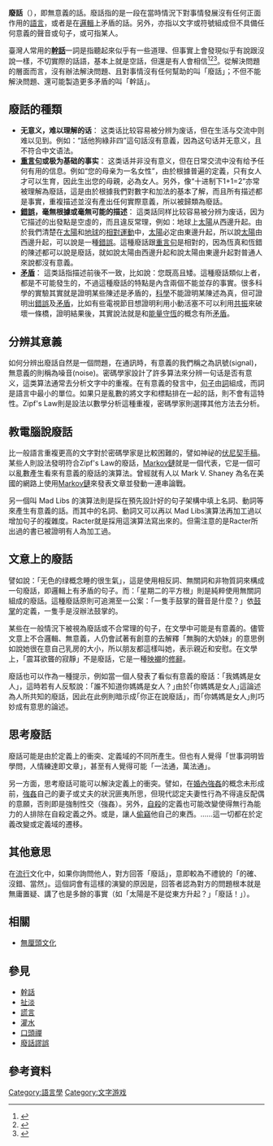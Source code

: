 {{otheruse|other=體育術語|垃圾話}}<!-- 太過個人式意見，缺乏第三者的視角 -->
{{TotallyDisputed|time=2022-04-04T08:57:34+00:00}}{{Refimprove|time=2021-10-30T01:44:16+00:00}}
'''廢話'''（{{lang-en|Nonsense}}），即無意義的話。廢話指的是一段在當時情況下對事情發展沒有任何正面作用的[[語言|語言]]，或者是在[[邏輯學|邏輯]]上矛盾的話。另外，亦指以文字或符號組成但不具備任何意義的聲音或句子，或可指某人。

臺灣人常用的'''[[幹話|幹話]]'''一詞是指聽起來似乎有一些道理、但事實上會發現似乎有說跟沒說一樣，不切實際的話語，基本上就是空話，但還是有人會相信<ref>{{cite web |title=「幹話」到底是什麼意思？蔡易餘急澄清要大家不要扭曲 |url=https://www.ettoday.net/news/20170523/930348.htm |website=ETtoday新聞雲 |accessdate=2018-09-18 |language=zh-TW |date=2017-05-23 |archive-date=2021-05-19 |archive-url=https://web.archive.org/web/20210519084305/https://www.ettoday.net/news/20170523/930348.htm |dead-url=no }}</ref><ref>{{cite web |author=晨恩 |title=用「幹話」嘲諷他人，你心理有病？ |url=https://news.tvbs.com.tw/ttalk/detail/topic/10455 |website=TVBS新聞網 |accessdate=2018-09-18 |language=zh-TW |date=2018-01-22 |archive-date=2021-05-19 |archive-url=https://web.archive.org/web/20210519084310/https://news.tvbs.com.tw/ttalk/detail/topic/10455 |dead-url=no }}</ref><ref>{{cite news |author1=邰文欣 |title=幹話（臺灣熱詞） |url=http://paper.people.com.cn/rmrbhwb/html/2017-06/10/content_1781439.htm |accessdate=2018-09-18 |work=人民日報海外版 |agency=人民日報社 |publisher=人民日報 |date=2018-06-10 |language=zh-CN |archive-url=https://web.archive.org/web/20180918091037/http://paper.people.com.cn/rmrbhwb/html/2017-06/10/content_1781439.htm |archive-date=2018-09-18 |dead-url=yes }}</ref>。從解決問題的層面而言，沒有辦法解決問題、且對事情沒有任何幫助的叫「廢話」；不但不能解決問題、還可能製造更多矛盾的叫「幹話」。

== 廢話的種類 ==
* '''无意义，难以理解的话'''： 这类话比较容易被分辨为废话，但在生活与交流中则难以见到。例如：“話他狗綠非四”這句話沒有意義，因為这句话并无意义，且不符合中文语法。
* '''[[重言句|重言句]]或极为基础的事实'''： 这类话并非没有意义，但在日常交流中没有给予任何有用的信息。例如“您的母亲为一名女性”，由於根據普遍的定義，只有女人才可以生育，因此生出您的母親，必為女人。另外，像“十进制下1+1=2”亦常被理解為廢話，這是由於根據我們對數字和加法的基本了解，而且所有描述都是事實，重複描述並沒有產出任何實際意義，所以被歸類為廢話。
* '''[[錯誤|錯誤]]，毫無根據或毫無可能的描述'''： 這类話同样比较容易被分辨为废话，因为它描述的出發點是空虛的，而且違反常理，例如：地球上[[太陽|太陽]]从西邊升起。由於我們清楚在[[太陽|太陽]]和[[地球|地球]]的[[相對運動|相對運動]]中，[[太陽|太陽]]必定由東邊升起，所以說[[太陽|太陽]]由西邊升起，可以說是一種[[錯誤|錯誤]]。這種廢話跟[[重言句|重言句]]是相對的，因為恆真和恆錯的陳述都可以說是廢話，就如說太陽由西邊升起和說太陽由東邊升起對普通人來說都沒有意義。
* '''[[矛盾|矛盾]]'''： 這类話指描述前後不一致，比如說：您既高且矮。這種廢話類似上者，都是不可能發生的，不過這種廢話的特點是內含兩個不能並存的事實。很多科學的實驗其實就是證明某些陳述是矛盾的，[[科學|科學]]不能證明某陳述為真，但可證明出[[錯誤|錯誤]]及[[矛盾|矛盾]]，比如有些電視節目想證明利用小動活塞不可以利用[[共振|共振]]來破壞一條橋，證明結果後，其實說法就是和[[能量守恆|能量守恆]]的概念有所[[矛盾|矛盾]]。

== 分辨其意義 ==
如何分辨出廢話自然是一個問題，在通訊時，有意義的我們稱之為訊號(signal)，無意義的則稱為噪音(noise)。密碼學家設計了許多算法來分辨一句话是否有意义，這类算法通常去分析文字中的重複。在有意義的發言中，[[句子|句子]]由[[詞語|詞]]組成，而詞是語言中最小的單位。如果只是亂數的將文字和標點排在一起的話，則不會有這特性。Zipf's Law則是設法以數學分析這種重複，密碼學家則選擇其他方法去分析。

== 教電腦說廢話 ==
比一般語言重複更高的文字對於密碼學家是比較困難的，譬如神祕的[[伏尼契手稿|伏尼契手稿]]。某些人則設法發明符合Zipf's Law的廢話，[[Markov鏈|Markov鏈]]就是一個代表，它是一個可以亂數產生看來有意義的廢話的演算法。曾經就有人以 Mark V. Shaney 為名在美國的網路上使用[[Markov鏈|Markov鏈]]來發表文章並發動一連串論戰。

另一個叫 Mad Libs 的演算法則是採在預先設計好的句子架構中填上名詞、動詞等來產生有意義的話。而其中的名詞、動詞又可以再以 Mad Libs演算法再加工過以增加句子的複雜度。Racter就是採用這演算法寫出來的。但需注意的是Racter所出過的書已被證明有人為加工過。

== 文意上的廢話 ==
譬如說：「无色的绿概念睡的很生氣」，這是使用相反詞、無關詞和非物質詞來構成一句廢話，即邏輯上有矛盾的句子。而：「星期二的平方根」則是純粹使用無關詞組成的廢話。這種廢話原則可追溯至一公案：「一隻手鼓掌的聲音是什麼？」依[[鼓掌|鼓掌]]的定義，一隻手是沒辦法鼓掌的。

某些在一般情況下被視為廢話或不合常理的句子，在文學中可能是有意義的。儘管文意上不合邏輯、無意義，人仍會試著有創意的去解釋「無胸的大奶妹」的意思例如說她很在意自己乳房的大小，所以朋友都這樣叫她，表示親近和安慰。在文學上，「震耳欲聾的寂靜」不是廢話，它是一種[[映襯|映襯]]的[[修辭|修辭]]。

廢話也可以作為一種提示，例如當一個人發表了看似有意義的廢話：｢我媽媽是女人｣，這時若有人反駁說：｢誰不知道你媽媽是女人？｣由於｢你媽媽是女人｣這論述為人所共知的廢話，因此在此例則暗示成｢你正在說廢話｣，而｢你媽媽是女人｣則巧妙成有意思的論述。

== 思考廢話 ==
廢話可能是由於定義上的衝突、定義域的不同所產生。但也有人覺得「世事洞明皆學問，人情練達即文章」，甚至有人覺得可能「一法通，萬法通」。

另一方面，思考廢話可能可以解決定義上的衝突。譬如，在[[家庭暴力#家庭性暴力|婚內強姦]]的概念未形成前，[[強姦|強姦]]自己的妻子或丈夫的狀況匪夷所思，但現代認定夫妻性行為不得違反配偶的意願，否則即是強制性交（強姦）。另外，[[自殺|自殺]]的定義也可能改變使得無行為能力的人排除在自殺定義之外。或是，讓人[[偷竊|偷竊]]他自己的東西。……這一切都在於定義改變或定義域的遷移。

== 其他意思 ==
在[[流行|流行]]文化中，如果你詢問他人，對方回答「廢話」，意即較為不禮貌的「的確、沒錯、當然」。這個詞會有這樣的演變的原因是，回答者認為對方的問題根本就是無庸置疑、講了也是多餘的事實（如「太陽是不是從東方升起？」「廢話！」）。

== 相關 ==
* [[無厘頭文化|無厘頭文化]]

== 參見 ==
* [[幹話|幹話]]
* [[Wikt:扯淡|扯淡]]
* [[謊言|謊言]]
* [[灌水|灌水]]
* [[口頭禪|口頭禪]]
* [[廢話謬誤|廢話謬誤]]

== 參考資料 ==
{{reflist}}

{{Authority control}}
[[Category:語言學|Category:語言學]]
[[Category:文字游戏|Category:文字游戏]]
